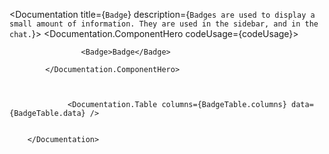 
<Documentation  title={`Badge`} description={`
            Badges are used to display a small amount of information. They are used in the sidebar, and in the chat.
        `}>
            <Documentation.ComponentHero codeUsage={codeUsage}>
                
                    <Badge>Badge</Badge>
              
            </Documentation.ComponentHero>

            
           
                 <Documentation.Table columns={BadgeTable.columns} data={BadgeTable.data} />
      
         
        </Documentation>
